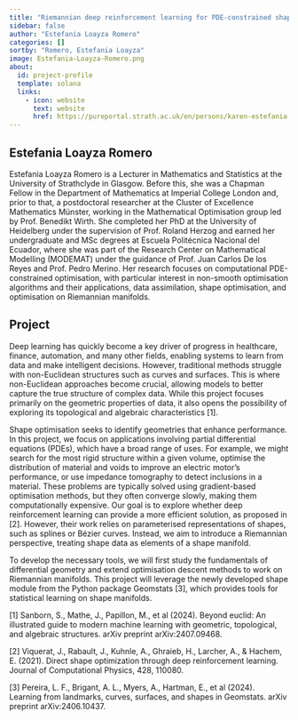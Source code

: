 ```yaml
---
title: "Riemannian deep reinforcement learning for PDE-constrained shape optimisation"
sidebar: false
author: "Estefania Loayza Romero"
categories: []
sortby: "Romero, Estefania Loayza"
image: Estefania-Loayza-Romero.png
about:
  id: project-profile
  template: solana
  links:
    - icon: website
      text: website
      href: https://pureportal.strath.ac.uk/en/persons/karen-estefania-loayza-romero
---
```


## Estefania Loayza Romero

Estefania Loayza Romero is a Lecturer in Mathematics and Statistics at the University of Strathclyde in Glasgow. 
Before this, she was a Chapman Fellow in the Department of Mathematics at Imperial College London and, prior to that, a postdoctoral researcher at the Cluster of Excellence Mathematics Münster, working in the Mathematical Optimisation group led by Prof. Benedikt Wirth. 
She completed her PhD at the University of Heidelberg under the supervision of Prof. Roland Herzog and earned her undergraduate and MSc degrees at Escuela Politécnica Nacional del Ecuador, where she was part of the Research Center on Mathematical Modelling (MODEMAT) under the guidance of Prof. Juan Carlos De los Reyes and Prof. Pedro Merino.
Her research focuses on computational PDE-constrained optimisation, with particular interest in non-smooth optimisation algorithms and their applications, data assimilation, shape optimisation, and optimisation on Riemannian manifolds.

## Project

Deep learning has quickly become a key driver of progress in healthcare, finance, automation, and many other fields, enabling systems to learn from data and make intelligent decisions. 
However, traditional methods struggle with non-Euclidean structures such as curves and surfaces. 
This is where non-Euclidean approaches become crucial, allowing models to better capture the true structure of complex data. 
While this project focuses primarily on the geometric properties of data, it also opens the possibility of exploring its topological and algebraic characteristics [1].

Shape optimisation seeks to identify geometries that enhance performance. 
In this project, we focus on applications involving partial differential equations (PDEs), which have a broad range of uses. 
For example, we might search for the most rigid structure within a given volume, optimise the distribution of material and voids to improve an electric motor’s performance, or use impedance tomography to detect inclusions in a material. 
These problems are typically solved using gradient-based optimisation methods, but they often converge slowly, making them computationally expensive. 
Our goal is to explore whether deep reinforcement learning can provide a more efficient solution, as proposed in [2]. 
However, their work relies on parameterised representations of shapes, such as splines or Bézier curves. 
Instead, we aim to introduce a Riemannian perspective, treating shape data as elements of a shape manifold.

To develop the necessary tools, we will first study the fundamentals of differential geometry and extend optimisation descent methods to work on Riemannian manifolds. 
This project will leverage the newly developed shape module from the Python package Geomstats [3], which provides tools for statistical learning on shape manifolds.


[1] Sanborn, S., Mathe, J., Papillon, M., et al (2024). Beyond euclid: An illustrated guide to modern machine learning with geometric, topological, and algebraic structures. arXiv preprint arXiv:2407.09468.

[2] Viquerat, J., Rabault, J., Kuhnle, A., Ghraieb, H., Larcher, A., & Hachem, E. (2021). Direct shape optimization through deep reinforcement learning. Journal of Computational Physics, 428, 110080.

[3] Pereira, L. F., Brigant, A. L., Myers, A., Hartman, E., et al (2024). Learning from landmarks, curves, surfaces, and shapes in Geomstats. arXiv preprint arXiv:2406.10437.